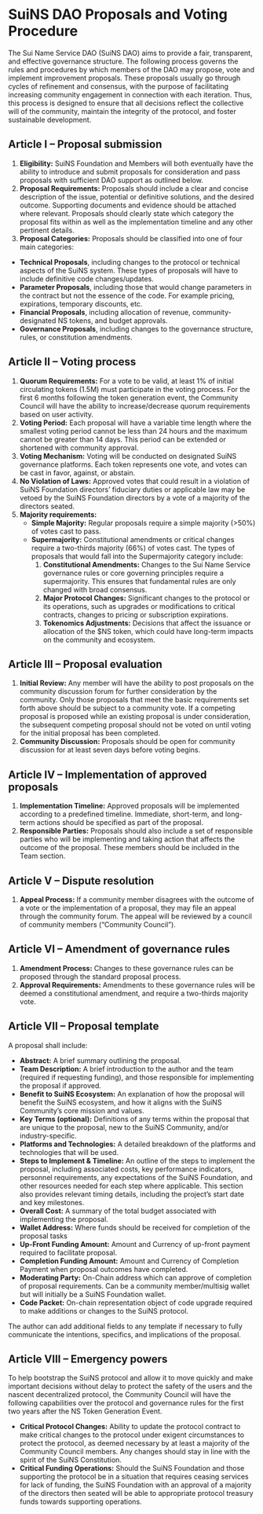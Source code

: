 # SuiNS DAO Proposals and Voting Procedure

The Sui Name Service DAO (SuiNS DAO) aims to provide a fair, transparent, and effective governance structure. The following process governs the rules and procedures by which members of the DAO may propose, vote and implement improvement proposals.  These proposals usually go through cycles of refinement and consensus, with the purpose of facilitating increasing community engagement in connection with each iteration. Thus, this process is designed to ensure that all decisions reflect the collective will of the community, maintain the integrity of the protocol, and foster sustainable development.

## Article I – Proposal submission

1. **Eligibility:** SuiNS Foundation and Members will both eventually have the ability to introduce and submit proposals for consideration and pass proposals with sufficient DAO support as outlined below. 
1. **Proposal Requirements:** Proposals should include a clear and concise description of the issue, potential or definitive solutions, and the desired outcome. Supporting documents and evidence should be attached where relevant. Proposals should clearly state which category the proposal fits within as well as the implementation timeline and any other pertinent details. 
1. **Proposal Categories:** Proposals should be classified into one of four main categories:
  - **Technical Proposals**, including changes to the protocol or technical aspects of the SuiNS system. These types of proposals will have to include definitive code changes/updates.
  - **Parameter Proposals**, including those that would change parameters in the contract but not the essence of the code. For example pricing, expirations, temporary discounts, etc.
  - **Financial Proposals**, including allocation of revenue, community-designated NS tokens, and budget approvals.
  - **Governance Proposals**, including changes to the governance structure, rules, or constitution amendments.

## Article II – Voting process

1. **Quorum Requirements:** For a vote to be valid, at least 1% of initial circulating tokens (1.5M) must participate in the voting process. For the first 6 months following the token generation event, the Community Council will have the ability to increase/decrease quorum requirements based on user activity.
1. **Voting Period:** Each proposal will have a variable time length where the smallest voting period cannot be less than 24 hours and the maximum cannot be greater than 14 days. This period can be extended or shortened with community approval.
1. **Voting Mechanism:** Voting will be conducted on designated SuiNS governance platforms. Each token represents one vote, and votes can be cast in favor, against, or abstain.
1. **No Violation of Laws:**  Approved votes that could result in a violation of SuiNS Foundation directors’ fiduciary duties or applicable law may be vetoed by the SuiNS Foundation directors by a vote of a majority of the directors seated.   
1. **Majority requirements:**
    - **Simple Majority:** Regular proposals require a simple majority (>50%) of votes cast to pass.
    - **Supermajority:** Constitutional amendments or critical changes require a two-thirds majority (66%) of votes cast. The types of proposals that would fall into the Supermajority category include:
      1. **Constitutional Amendments:** Changes to the Sui Name Service governance rules or core governing principles require a supermajority. This ensures that fundamental rules are only changed with broad consensus.
      1. **Major Protocol Changes:** Significant changes to the protocol or its operations, such as upgrades or modifications to critical contracts, changes to pricing or subscription expirations.
      1. **Tokenomics Adjustments:** Decisions that affect the issuance or allocation of the $NS token, which could have long-term impacts on the community and ecosystem.

## Article III – Proposal evaluation

1. **Initial Review:** Any member will have the ability to post proposals on the community discussion forum for further consideration by the community. Only those proposals that meet the basic requirements set forth above should be subject to a community vote.  If a competing proposal is proposed while an existing proposal is under consideration, the subsequent competing proposal should not be voted on until voting for the initial proposal has been completed.  
1. **Community Discussion:** Proposals should be open for community discussion for at least seven days before voting begins. 

## Article IV – Implementation of approved proposals

1. **Implementation Timeline:** Approved proposals will be implemented according to a predefined timeline. Immediate, short-term, and long-term actions should be specified as part of the proposal.
1. **Responsible Parties:** Proposals should also include a set of responsible parties who will be implementing and taking action that affects the outcome of the proposal. These members should be included in the Team section.

## Article V – Dispute resolution

1. **Appeal Process:** If a community member disagrees with the outcome of a vote or the implementation of a proposal, they may file an appeal through the community forum. The appeal will be reviewed by a council of community members (“Community Council”). 

## Article VI – Amendment of governance rules

1. **Amendment Process:** Changes to these governance rules can be proposed through the standard proposal process.
1. **Approval Requirements:** Amendments to these governance rules will be deemed a constitutional amendment, and require a two-thirds majority vote.

## Article VII – Proposal template

A proposal shall include:
- **Abstract:** A brief summary outlining the proposal.
- **Team Description:** A brief introduction to the author and the team (required if requesting funding), and those responsible for implementing the proposal if approved.
- **Benefit to SuiNS Ecosystem:** An explanation of how the proposal will benefit the SuiNS ecosystem, and how it aligns with the SuiNS Community’s core mission and values.
- **Key Terms (optional):** Definitions of any terms within the proposal that are unique to the proposal, new to the SuiNS Community, and/or industry-specific.
- **Platforms and Technologies:** A detailed breakdown of the platforms and technologies that will be used.
- **Steps to Implement & Timeline:** An outline of the steps to implement the proposal, including associated costs, key performance indicators, personnel requirements, any expectations of the SuiNS Foundation, and other resources needed for each step where applicable. This section also provides relevant timing details, including the project’s start date and key milestones.
- **Overall Cost:** A summary of the total budget associated with implementing the proposal.
- **Wallet Address:** Where funds should be received for completion of the proposal tasks
- **Up-Front Funding Amount:** Amount and Currency of up-front payment required to facilitate proposal.
- **Completion Funding Amount:** Amount and Currency of Completion Payment when proposal outcomes have completed.
- **Moderating Party:** On-Chain address which can approve of completion of proposal requirements. Can be a community member/multisig wallet but will initially be a SuiNS Foundation wallet.
- **Code Packet:** On-chain representation object of code upgrade required to make additions or changes to the SuiNS protocol.

The author can add additional fields to any template if necessary to fully communicate the intentions, specifics, and implications of the proposal.

## Article VIII – Emergency powers

To help bootstrap the SuiNS protocol and allow it to move quickly and make important decisions without delay to protect the safety of the users and the nascent decentralized protocol, the Community Council will have the following capabilities over the protocol and governance rules for the first two years after the NS Token Generation Event.

- **Critical Protocol Changes:** Ability to update the protocol contract to make critical changes to the protocol under exigent circumstances to protect the protocol, as deemed necessary by at least a majority of the Community Council members. Any changes should stay in line with the spirit of the SuiNS Constitution.
- **Critical Funding Operations:** Should the SuiNS Foundation and those supporting the protocol be in a situation that requires ceasing services for lack of funding, the SuiNS Foundation with an approval of a majority of the directors then seated will be able to appropriate protocol treasury funds towards supporting operations.
